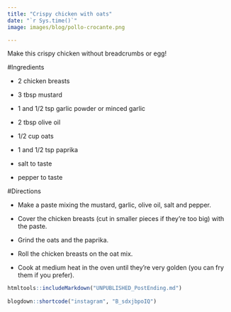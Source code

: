 ```yaml
---
title: "Crispy chicken with oats"
date: "`r Sys.time()`"
image: images/blog/pollo-crocante.png

---
```


Make this crispy chicken without breadcrumbs or egg!

#Ingredients

- 2 chicken breasts

- 3 tbsp mustard

- 1 and 1/2 tsp garlic powder or minced garlic

- 2 tbsp olive oil

- 1/2 cup oats

- 1 and 1/2 tsp paprika

- salt to taste

- pepper to taste



#Directions

- Make a paste mixing the mustard, garlic, olive oil, salt and pepper.

- Cover the chicken breasts (cut in smaller pieces if they're too big) with the paste.

- Grind the oats and the paprika.

- Roll the chicken breasts on the oat mix.

- Cook at medium heat in the oven until they're very golden (you can fry them if you prefer).


```r
htmltools::includeMarkdown("UNPUBLISHED_PostEnding.md")
 
blogdown::shortcode("instagram", "B_sdxjbpoIQ")
```
